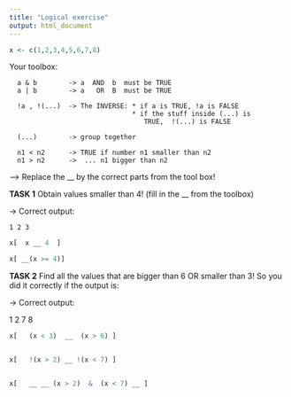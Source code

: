 ```yaml
---
title: "Logical exercise"
output: html_document
---
```




```r
x <- c(1,2,3,4,5,6,7,8)
```



Your toolbox:

```
  a & b        -> a  AND  b  must be TRUE
  a | b        -> a   OR  B  must be TRUE
  
  !a , !(...)  -> The INVERSE: * if a is TRUE, !a is FALSE
                               * if the stuff inside (...) is
                                  TRUE,  !(...) is FALSE
                                  
  (...)        -> group together
  
  n1 < n2      -> TRUE if number n1 smaller than n2
  n1 > n2      ->  ... n1 bigger than n2
```

--> Replace the __ by the correct parts from the tool box!


**TASK 1** Obtain values smaller than 4! (fill in the __ from the toolbox)

-> Correct output: 

    1 2 3

```r
x[  x __ 4  ]
```

```r
x[ __(x >= 4)]
```


**TASK 2** Find all the values that are bigger than 6 OR smaller than 3!
  So you did it correctly if the output is:

-> Correct output: 

   1 2 7 8   


```r
x[   (x < 3)  __  (x > 6) ]


x[   !(x > 2) __ !(x < 7) ]


x[   __ __ (x > 2)  &  (x < 7) __ ]

```

